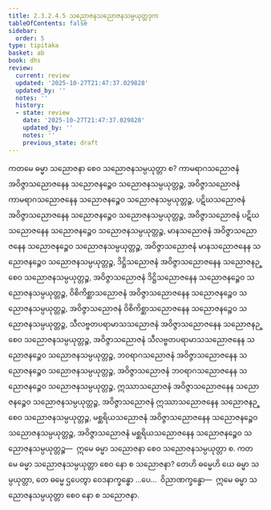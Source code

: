 ```yaml
---
title: 2.3.2.4.5 သညောဇနသညောဇနသမ္ပယုတ္တဒုက
tableOfContents: false
sidebar:
  order: 5
type: tipitaka
basket: ab
book: dhs
review:
  current: review
  updated: '2025-10-27T21:47:37.029828'
  updated_by: ''
  notes: ''
  history:
  - state: review
    date: '2025-10-27T21:47:37.029828'
    updated_by: ''
    notes: ''
    previous_state: draft
---
```



<ReviewStatus review={frontmatter.review} showDetails={true} />

<HypothesisAnnotation frontmatter={frontmatter} />

<DynamicBreadcrumb />

<Division number="1136" book="dhs" e="ch" v="29" p="227">

<Paragraph number="1829" book="dhs">
ကတမေ ဓမ္မာ သညောဇနာ စေဝ သညောဇနသမ္ပယုတ္တာ စ? ကာမရာဂသညောဇနံ အဝိဇ္ဇာသညောဇနေန သညောဇနဉ္စေဝ သညောဇနသမ္ပယုတ္တဉ္စ, အဝိဇ္ဇာသညောဇနံ ကာမရာဂသညောဇနေန သညောဇနဉ္စေဝ သညောဇနသမ္ပယုတ္တဉ္စ, ပဋိဃသညောဇနံ အဝိဇ္ဇာသညောဇနေန သညောဇနဉ္စေဝ သညောဇနသမ္ပယုတ္တဉ္စ, အဝိဇ္ဇာသညောဇနံ ပဋိဃသညောဇနေန သညောဇနဉ္စေဝ သညောဇနသမ္ပယုတ္တဉ္စ, မာနသညောဇနံ အဝိဇ္ဇာသညောဇနေန သညောဇနဉ္စေဝ သညောဇနသမ္ပယုတ္တဉ္စ, အဝိဇ္ဇာသညောဇနံ မာနသညောဇနေန သညောဇနဉ္စေဝ သညောဇနသမ္ပယုတ္တဉ္စ, ဒိဋ္ဌိသညောဇနံ အဝိဇ္ဇာသညောဇနေန သညောဇနဉ္စေဝ သညောဇနသမ္ပယုတ္တဉ္စ, အဝိဇ္ဇာသညောဇနံ ဒိဋ္ဌိသညောဇနေန သညောဇနဉ္စေဝ သညောဇနသမ္ပယုတ္တဉ္စ, ဝိစိကိစ္ဆာသညောဇနံ အဝိဇ္ဇာသညောဇနေန သညောဇနဉ္စေဝ သညောဇနသမ္ပယုတ္တဉ္စ, အဝိဇ္ဇာသညောဇနံ ဝိစိကိစ္ဆာသညောဇနေန သညောဇနဉ္စေဝ သညောဇနသမ္ပယုတ္တဉ္စ, သီလဗ္ဗတပရာမာသသညောဇနံ အဝိဇ္ဇာသညောဇနေန သညောဇနဉ္စေဝ သညောဇနသမ္ပယုတ္တဉ္စ, အဝိဇ္ဇာသညောဇနံ သီလဗ္ဗတပရာမာသသညောဇနေန သညောဇနဉ္စေဝ သညောဇနသမ္ပယုတ္တဉ္စ, ဘဝရာဂသညောဇနံ အဝိဇ္ဇာသညောဇနေန သညောဇနဉ္စေဝ သညောဇနသမ္ပယုတ္တဉ္စ, အဝိဇ္ဇာသညောဇနံ ဘဝရာဂသညောဇနေန သညောဇနဉ္စေဝ သညောဇနသမ္ပယုတ္တဉ္စ, ဣဿာသညောဇနံ အဝိဇ္ဇာသညောဇနေန သညောဇနဉ္စေဝ သညောဇနသမ္ပယုတ္တဉ္စ, အဝိဇ္ဇာသညောဇနံ ဣဿာသညောဇနေန သညောဇနဉ္စေဝ သညောဇနသမ္ပယုတ္တဉ္စ, မစ္ဆရိယသညောဇနံ အဝိဇ္ဇာသညောဇနေန သညောဇနဉ္စေဝ သညောဇနသမ္ပယုတ္တဉ္စ, အဝိဇ္ဇာသညောဇနံ မစ္ဆရိယသညောဇနေန သညောဇနဉ္စေဝ သညောဇနသမ္ပယုတ္တဉ္စ—  ဣမေ ဓမ္မာ သညောဇနာ စေဝ သညောဇနသမ္ပယုတ္တာ စ.
</Paragraph>

</Division>
<Division number="1137" book="dhs" e="ch" v="29" p="228">

<Paragraph number="1830" book="dhs">
ကတမေ ဓမ္မာ သညောဇနသမ္ပယုတ္တာ စေဝ နော စ သညောဇနာ? တေဟိ ဓမ္မေဟိ ယေ ဓမ္မာ သမ္ပယုတ္တာ, တေ ဓမ္မေ ဌပေတွာ ဝေဒနာက္ခန္ဓော …ပေ…  ဝိညာဏက္ခန္ဓော—  ဣမေ ဓမ္မာ သညောဇနသမ္ပယုတ္တာ စေဝ နော စ သညောဇနာ.
</Paragraph>
</Division>